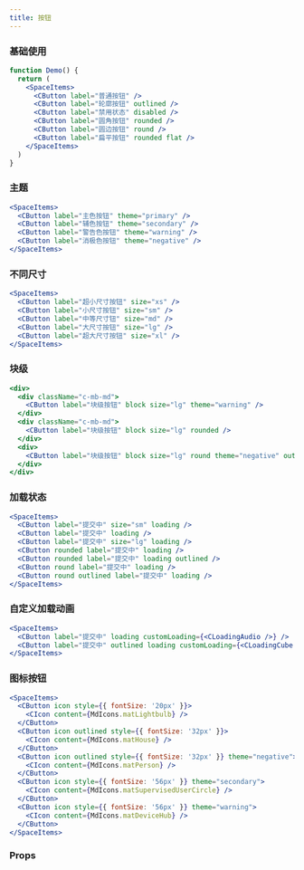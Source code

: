 ```yaml
---
title: 按钮
---
```


### 基础使用

```jsx live
function Demo() {
  return (
    <SpaceItems>
      <CButton label="普通按钮" />
      <CButton label="轮廓按钮" outlined />
      <CButton label="禁用状态" disabled />
      <CButton label="圆角按钮" rounded />
      <CButton label="圆边按钮" round />
      <CButton label="扁平按钮" rounded flat />
    </SpaceItems>
  )
}
```

### 主题

```jsx live
<SpaceItems>
  <CButton label="主色按钮" theme="primary" />
  <CButton label="辅色按钮" theme="secondary" />
  <CButton label="警告色按钮" theme="warning" />
  <CButton label="消极色按钮" theme="negative" />
</SpaceItems>
```

### 不同尺寸

```jsx live
<SpaceItems>
  <CButton label="超小尺寸按钮" size="xs" />
  <CButton label="小尺寸按钮" size="sm" />
  <CButton label="中等尺寸钮" size="md" />
  <CButton label="大尺寸按钮" size="lg" />
  <CButton label="超大尺寸按钮" size="xl" />
</SpaceItems>
```

### 块级

```jsx live
<div>
  <div className="c-mb-md">
    <CButton label="块级按钮" block size="lg" theme="warning" />
  </div>
  <div className="c-mb-md">
    <CButton label="块级按钮" block size="lg" rounded />
  </div>
  <div>
    <CButton label="块级按钮" block size="lg" round theme="negative" outlined />
  </div>
</div>
```

### 加载状态

```jsx live
<SpaceItems>
  <CButton label="提交中" size="sm" loading />
  <CButton label="提交中" loading />
  <CButton label="提交中" size="lg" loading />
  <CButton rounded label="提交中" loading />
  <CButton rounded label="提交中" loading outlined />
  <CButton round label="提交中" loading />
  <CButton round outlined label="提交中" loading />
</SpaceItems>
```

### 自定义加载动画

```jsx live
<SpaceItems>
  <CButton label="提交中" loading customLoading={<CLoadingAudio />} />
  <CButton label="提交中" outlined loading customLoading={<CLoadingCube />} />
</SpaceItems>
```

### 图标按钮

```jsx live
<SpaceItems>
  <CButton icon style={{ fontSize: '20px' }}>
    <CIcon content={MdIcons.matLightbulb} />
  </CButton>
  <CButton icon outlined style={{ fontSize: '32px' }}>
    <CIcon content={MdIcons.matHouse} />
  </CButton>
  <CButton icon outlined style={{ fontSize: '32px' }} theme="negative">
    <CIcon content={MdIcons.matPerson} />
  </CButton>
  <CButton icon style={{ fontSize: '56px' }} theme="secondary">
    <CIcon content={MdIcons.matSupervisedUserCircle} />
  </CButton>
  <CButton icon style={{ fontSize: '56px' }} theme="warning">
    <CIcon content={MdIcons.matDeviceHub} />
  </CButton>
</SpaceItems>
```

### Props

<PropTable name="CButton" typeWidth="320px" />
